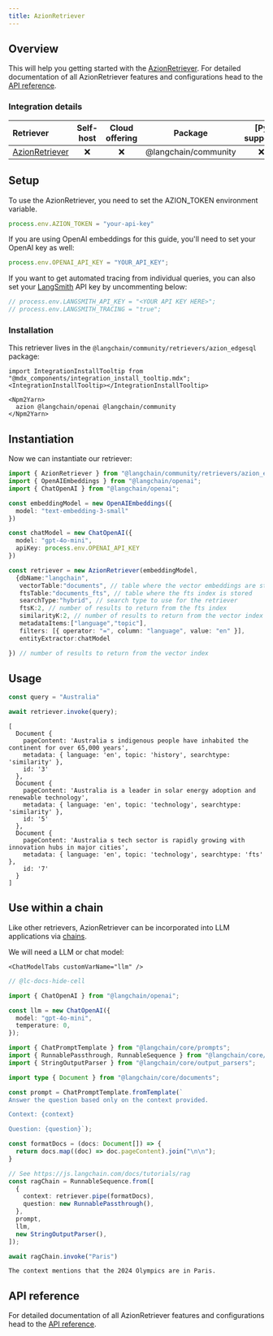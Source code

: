 ```yaml
---
title: AzionRetriever
---
```


## Overview

This will help you getting started with the [AzionRetriever](/oss/javascript/concepts/#retrievers). For detailed documentation of all AzionRetriever features and configurations head to the [API reference](https://api.js.langchain.com/classes/_langchain_community.retrievers_azion_edgesql.AzionRetriever.html).

### Integration details


| Retriever | Self-host | Cloud offering | Package | [Py support] |
| :--- | :---: | :---: | :---: | :---: |
[AzionRetriever](https://api.js.langchain.com/classes/_langchain_community.retrievers_azion_edgesql.AzionRetriever.html) | ❌ | ❌ | @langchain/community | ❌ |


## Setup

To use the AzionRetriever, you need to set the AZION_TOKEN environment variable.

```typescript
process.env.AZION_TOKEN = "your-api-key"
```

If you are using OpenAI embeddings for this guide, you'll need to set your OpenAI key as well:

```typescript
process.env.OPENAI_API_KEY = "YOUR_API_KEY";
```
If you want to get automated tracing from individual queries, you can also set your [LangSmith](https://docs.smith.langchain.com/) API key by uncommenting below:

```typescript
// process.env.LANGSMITH_API_KEY = "<YOUR API KEY HERE>";
// process.env.LANGSMITH_TRACING = "true";
```

### Installation

This retriever lives in the `@langchain/community/retrievers/azion_edgesql` package:

```{=mdx}
import IntegrationInstallTooltip from "@mdx_components/integration_install_tooltip.mdx";
<IntegrationInstallTooltip></IntegrationInstallTooltip>

<Npm2Yarn>
  azion @langchain/openai @langchain/community
</Npm2Yarn>
```
## Instantiation

Now we can instantiate our retriever:


```typescript
import { AzionRetriever } from "@langchain/community/retrievers/azion_edgesql";
import { OpenAIEmbeddings } from "@langchain/openai";
import { ChatOpenAI } from "@langchain/openai";

const embeddingModel = new OpenAIEmbeddings({
  model: "text-embedding-3-small"
})

const chatModel = new ChatOpenAI({
  model: "gpt-4o-mini",
  apiKey: process.env.OPENAI_API_KEY
})

const retriever = new AzionRetriever(embeddingModel,
  {dbName:"langchain",
   vectorTable:"documents", // table where the vector embeddings are stored
   ftsTable:"documents_fts", // table where the fts index is stored
   searchType:"hybrid", // search type to use for the retriever
   ftsK:2, // number of results to return from the fts index
   similarityK:2, // number of results to return from the vector index
   metadataItems:["language","topic"],
   filters: [{ operator: "=", column: "language", value: "en" }],
   entityExtractor:chatModel

}) // number of results to return from the vector index
```
## Usage


```typescript
const query = "Australia"

await retriever.invoke(query);
```
```output
[
  Document {
    pageContent: 'Australia s indigenous people have inhabited the continent for over 65,000 years',
    metadata: { language: 'en', topic: 'history', searchtype: 'similarity' },
    id: '3'
  },
  Document {
    pageContent: 'Australia is a leader in solar energy adoption and renewable technology',
    metadata: { language: 'en', topic: 'technology', searchtype: 'similarity' },
    id: '5'
  },
  Document {
    pageContent: 'Australia s tech sector is rapidly growing with innovation hubs in major cities',
    metadata: { language: 'en', topic: 'technology', searchtype: 'fts' },
    id: '7'
  }
]
```
## Use within a chain

Like other retrievers, AzionRetriever can be incorporated into LLM applications via [chains](/oss/javascript/how-to/sequence/).

We will need a LLM or chat model:

```{=mdx}
<ChatModelTabs customVarName="llm" />
```
```typescript
// @lc-docs-hide-cell

import { ChatOpenAI } from "@langchain/openai";

const llm = new ChatOpenAI({
  model: "gpt-4o-mini",
  temperature: 0,
});
```


```typescript
import { ChatPromptTemplate } from "@langchain/core/prompts";
import { RunnablePassthrough, RunnableSequence } from "@langchain/core/runnables";
import { StringOutputParser } from "@langchain/core/output_parsers";

import type { Document } from "@langchain/core/documents";

const prompt = ChatPromptTemplate.fromTemplate(`
Answer the question based only on the context provided.

Context: {context}

Question: {question}`);

const formatDocs = (docs: Document[]) => {
  return docs.map((doc) => doc.pageContent).join("\n\n");
}

// See https://js.langchain.com/docs/tutorials/rag
const ragChain = RunnableSequence.from([
  {
    context: retriever.pipe(formatDocs),
    question: new RunnablePassthrough(),
  },
  prompt,
  llm,
  new StringOutputParser(),
]);
```


```typescript
await ragChain.invoke("Paris")
```
```output
The context mentions that the 2024 Olympics are in Paris.
```
## API reference

For detailed documentation of all AzionRetriever features and configurations head to the [API reference](https://api.js.langchain.com/classes/_langchain_community.retrievers_azion_edgesql.AzionRetriever.html).
